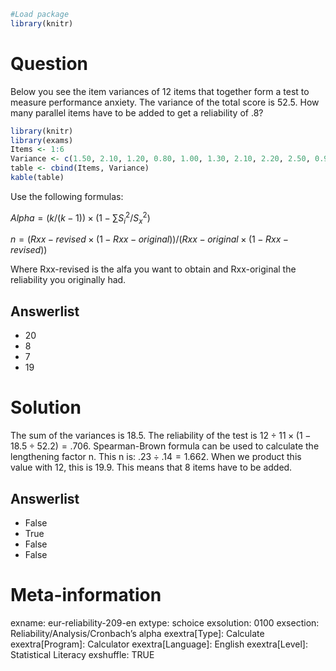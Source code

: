 ```r
#Load package
library(knitr)
```

Question
========
Below you see the item variances of 12 items that together form a test to measure performance anxiety. The variance of the total score is 52.5. How many parallel items have to be added to get a reliability of .8?

```r
library(knitr)
library(exams)
Items <- 1:6
Variance <- c(1.50, 2.10, 1.20, 0.80, 1.00, 1.30, 2.10, 2.20, 2.50, 0.90, 1.20, 1.70)
table <- cbind(Items, Variance)
kable(table)
```
Use the following formulas:


$Alpha = (k / (k-1)) \times ( 1 - ∑S^2_i / S^2_x)$

$n = (Rxx-revised \times (1-Rxx-original))/(Rxx-original \times (1- Rxx-revised))$

Where Rxx-revised is the alfa you want to obtain and Rxx-original the reliability you originally had.

Answerlist
----------
* 20
* 8
* 7
* 19


Solution
========
The sum of the variances is 18.5. The reliability of the test is $12 \div 11 \times (1-18.5 \div 52.2)=.706$. 
Spearman-Brown formula can be used to calculate the lengthening factor n. This n is: $.23 \div .14=1.662$. 
When we product this value with 12, this is 19.9. This means that 8 items have to be added.

Answerlist
----------
* False
* True
* False
* False


Meta-information
================
exname: eur-reliability-209-en
extype: schoice
exsolution: 0100
exsection: Reliability/Analysis/Cronbach's alpha
exextra[Type]: Calculate
exextra[Program]: Calculator
exextra[Language]: English
exextra[Level]: Statistical Literacy
exshuffle: TRUE
